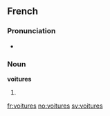 ==French==

===Pronunciation===
* {{IPA|/vwa.tyʁ/|lang=fr}}

===Noun===
'''voitures''' {{f}}

# {{plural of|voiture|lang=French}}

[[fr:voitures]]
[[no:voitures]]
[[sv:voitures]]